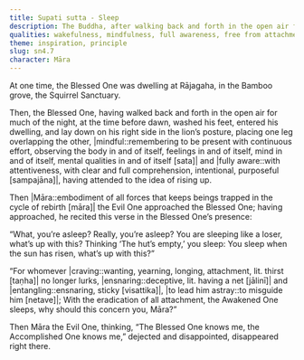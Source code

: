 ```yaml
---
title: Supati sutta - Sleep
description: The Buddha, after walking back and forth in the open air for much of the night, lies down in the lion's posture. Māra approaches him and taunts him for sleeping.
qualities: wakefulness, mindfulness, full awareness, free from attachment, craving
theme: inspiration, principle
slug: sn4.7
character: Māra
---
```


At one time, the Blessed One was dwelling at Rājagaha, in the Bamboo grove, the Squirrel Sanctuary.

Then, the Blessed One, having walked back and forth in the open air for much of the night, at the time before dawn, washed his feet, entered his dwelling, and lay down on his right side in the lion’s posture, placing one leg overlapping the other, |mindful::remembering to be present with continuous effort, observing the body in and of itself, feelings in and of itself, mind in and of itself, mental qualities in and of itself [sata]| and |fully aware::with attentiveness, with clear and full comprehension, intentional, purposeful [sampajāna]|, having attended to the idea of rising up.

Then |Māra::embodiment of all forces that keeps beings trapped in the cycle of rebirth [māra]| the Evil One approached the Blessed One; having approached, he recited this verse in the Blessed One’s presence:

“What, you’re asleep? Really, you’re asleep?
You are sleeping like a loser, what’s up with this?
Thinking ‘The hut’s empty,’ you sleep:
You sleep when the sun has risen, what’s up with this?”

“For whomever |craving::wanting, yearning, longing, attachment, lit. thirst [taṇha]| no longer lurks,
|ensnaring::deceptive, lit. having a net [jālinī]| and |entangling::ensnaring, sticky [visattika]|, |to lead him astray::to misguide him [netave]|;
With the eradication of all attachment, the Awakened One
sleeps, why should this concern you, Māra?”

Then Māra the Evil One, thinking, “The Blessed One knows me, the Accomplished One knows me,” dejected and disappointed, disappeared right there.